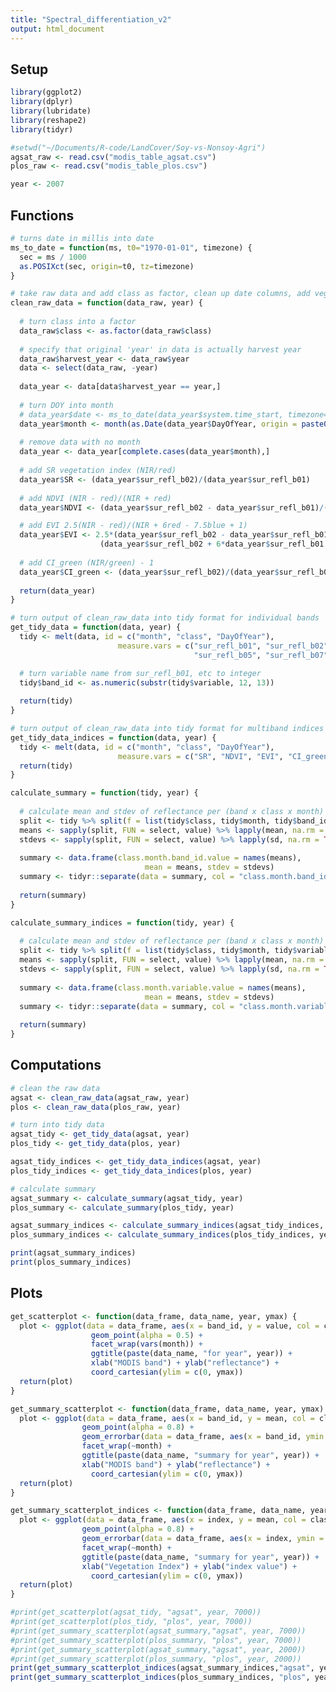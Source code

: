 ```yaml
---
title: "Spectral_differentiation_v2"
output: html_document
---
```


## Setup

```r
library(ggplot2)
library(dplyr)
library(lubridate)
library(reshape2)
library(tidyr)

#setwd("~/Documents/R-code/LandCover/Soy-vs-Nonsoy-Agri")
agsat_raw <- read.csv("modis_table_agsat.csv")
plos_raw <- read.csv("modis_table_plos.csv")

year <- 2007
```

## Functions

```r
# turns date in millis into date
ms_to_date = function(ms, t0="1970-01-01", timezone) {
  sec = ms / 1000
  as.POSIXct(sec, origin=t0, tz=timezone)
}

# take raw data and add class as factor, clean up date columns, add vegetation indeces
clean_raw_data = function(data_raw, year) {
  
  # turn class into a factor
  data_raw$class <- as.factor(data_raw$class)
  
  # specify that original 'year' in data is actually harvest year
  data_raw$harvest_year <- data_raw$year
  data <- select(data_raw, -year)
  
  data_year <- data[data$harvest_year == year,]
  
  # turn DOY into month
  # data_year$date <- ms_to_date(data_year$system.time_start, timezone="America/Los_Angeles")
  data_year$month <- month(as.Date(data_year$DayOfYear, origin = paste0(year, '-01-01')))
  
  # remove data with no month 
  data_year <- data_year[complete.cases(data_year$month),]
  
  # add SR vegetation index (NIR/red)
  data_year$SR <- (data_year$sur_refl_b02)/(data_year$sur_refl_b01)
  
  # add NDVI (NIR - red)/(NIR + red)
  data_year$NDVI <- (data_year$sur_refl_b02 - data_year$sur_refl_b01)/(data_year$sur_refl_b01 + data_year$sur_refl_b02)

  # add EVI 2.5(NIR - red)/(NIR + 6red - 7.5blue + 1)
  data_year$EVI <- 2.5*(data_year$sur_refl_b02 - data_year$sur_refl_b01)/
                    (data_year$sur_refl_b02 + 6*data_year$sur_refl_b01 - 7.5*data_year$sur_refl_b03 + 1)
  
  # add CI_green (NIR/green) - 1
  data_year$CI_green <- (data_year$sur_refl_b02)/(data_year$sur_refl_b04) - 1
  
  return(data_year)
}

# turn output of clean_raw_data into tidy format for individual bands
get_tidy_data = function(data, year) {
  tidy <- melt(data, id = c("month", "class", "DayOfYear"), 
                        measure.vars = c("sur_refl_b01", "sur_refl_b02", "sur_refl_b03", "sur_refl_b04",
                                         "sur_refl_b05", "sur_refl_b07")) # GOT RID OF"sur_refl_b06" because current version of plos data doesn't have this

  # turn variable name from sur_refl_b01, etc to integer
  tidy$band_id <- as.numeric(substr(tidy$variable, 12, 13))
  
  return(tidy)
}

# turn output of clean_raw_data into tidy format for multiband indices
get_tidy_data_indices = function(data, year) {
  tidy <- melt(data, id = c("month", "class", "DayOfYear"), 
                        measure.vars = c("SR", "NDVI", "EVI", "CI_green"))
  return(tidy)
}

calculate_summary = function(tidy, year) {
  
  # calculate mean and stdev of reflectance per (band x class x month)
  split <- tidy %>% split(f = list(tidy$class, tidy$month, tidy$band_id))
  means <- sapply(split, FUN = select, value) %>% lapply(mean, na.rm = TRUE) %>% unlist()
  stdevs <- sapply(split, FUN = select, value) %>% lapply(sd, na.rm = TRUE) %>% unlist()
  
  summary <- data.frame(class.month.band_id.value = names(means), 
                              mean = means, stdev = stdevs)
  summary <- tidyr::separate(data = summary, col = "class.month.band_id.value", into = c("class", "month", "band_id", "value"))
  
  return(summary)
}

calculate_summary_indices = function(tidy, year) {
  
  # calculate mean and stdev of reflectance per (band x class x month)
  split <- tidy %>% split(f = list(tidy$class, tidy$month, tidy$variable))
  means <- sapply(split, FUN = select, value) %>% lapply(mean, na.rm = TRUE) %>% unlist()
  stdevs <- sapply(split, FUN = select, value) %>% lapply(sd, na.rm = TRUE) %>% unlist()
  
  summary <- data.frame(class.month.variable.value = names(means), 
                              mean = means, stdev = stdevs)
  summary <- tidyr::separate(data = summary, col = "class.month.variable.value", into = c("class", "month", "index", "value"))
  
  return(summary)
}

```

## Computations

```r
# clean the raw data
agsat <- clean_raw_data(agsat_raw, year)
plos <- clean_raw_data(plos_raw, year)

# turn into tidy data
agsat_tidy <- get_tidy_data(agsat, year)
plos_tidy <- get_tidy_data(plos, year)

agsat_tidy_indices <- get_tidy_data_indices(agsat, year)
plos_tidy_indices <- get_tidy_data_indices(plos, year)

# calculate summary
agsat_summary <- calculate_summary(agsat_tidy, year)
plos_summary <- calculate_summary(plos_tidy, year)

agsat_summary_indices <- calculate_summary_indices(agsat_tidy_indices, year)
plos_summary_indices <- calculate_summary_indices(plos_tidy_indices, year)

print(agsat_summary_indices)
print(plos_summary_indices)

```

## Plots
```r

get_scatterplot <- function(data_frame, data_name, year, ymax) {
  plot <- ggplot(data = data_frame, aes(x = band_id, y = value, col = class)) +
                  geom_point(alpha = 0.5) +
                  facet_wrap(vars(month)) +
                  ggtitle(paste(data_name, "for year", year)) +
                  xlab("MODIS band") + ylab("reflectance") +
                  coord_cartesian(ylim = c(0, ymax))
  return(plot)
}

get_summary_scatterplot <- function(data_frame, data_name, year, ymax) {
  plot <- ggplot(data = data_frame, aes(x = band_id, y = mean, col = class, pch = class)) +
                geom_point(alpha = 0.8) +
                geom_errorbar(data = data_frame, aes(x = band_id, ymin = mean - stdev, ymax = mean + stdev)) +
                facet_wrap(~month) +
                ggtitle(paste(data_name, "summary for year", year)) +
                xlab("MODIS band") + ylab("reflectance") +
                  coord_cartesian(ylim = c(0, ymax))
  return(plot)
}

get_summary_scatterplot_indices <- function(data_frame, data_name, year, ymax) {
  plot <- ggplot(data = data_frame, aes(x = index, y = mean, col = class, pch = class)) +
                geom_point(alpha = 0.8) +
                geom_errorbar(data = data_frame, aes(x = index, ymin = mean - stdev, ymax = mean + stdev)) +
                facet_wrap(~month) +
                ggtitle(paste(data_name, "summary for year", year)) +
                xlab("Vegetation Index") + ylab("index value") +
                  coord_cartesian(ylim = c(0, ymax))
  return(plot)
}

#print(get_scatterplot(agsat_tidy, "agsat", year, 7000))
#print(get_scatterplot(plos_tidy, "plos", year, 7000))
#print(get_summary_scatterplot(agsat_summary,"agsat", year, 7000))
#print(get_summary_scatterplot(plos_summary, "plos", year, 7000))
#print(get_summary_scatterplot(agsat_summary,"agsat", year, 2000))
#print(get_summary_scatterplot(plos_summary, "plos", year, 2000))
print(get_summary_scatterplot_indices(agsat_summary_indices,"agsat", year, 10))
print(get_summary_scatterplot_indices(plos_summary_indices, "plos", year, 10))

```



